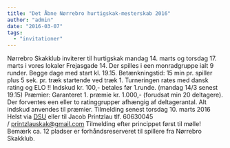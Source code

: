 ```yaml
---
title: "Det Åbne Nørrebro hurtigskak-mesterskab 2016"
author: "admin"
date: "2016-03-07"
tags: 
  - "invitationer"
---
```


Nørrebro Skakklub inviterer til hurtigskak mandag 14. marts og torsdag 17. marts i vores lokaler Frejasgade 14. Der spilles i een monradgruppe ialt 9 runder. Begge dage med start kl. 19.15. Betænkningstid: 15 min pr. spiller plus 5 sek. pr. træk startende ved træk 1. Turneringen rates med dansk rating og ELO !! Indskud kr. 100,- betales før 1.runde. (mandag 14/3 senest 19.15) Præmier: Garanteret 1. præmie kr. 1.000,- (forudsat min 20 deltagere). Der forventes een eller to ratinggrupper afhængig af deltagerantal. Alt indskud anvendes til præmier. Tilmelding senest torsdag 10. marts 2016 Helst via [DSU](https://turnering.skak.dk/TournamentActive/Details?tourId=23297) eller til Jacob Printzlau tlf. 60630045 / printzlauskak@gmail.com Tilmelding efter princippet først til mølle! Bemærk ca. 12 pladser er forhåndsreserveret til spillere fra Nørrebro Skakklub.
